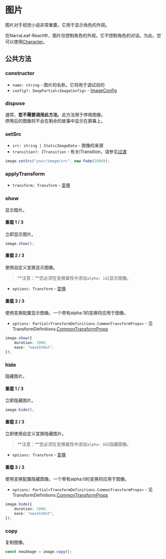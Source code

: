 
# 图片

图片对于视觉小说非常重要。它用于显示角色的外观。

在NarraLeaf-React中，图片仅控制角色的外观。它不控制角色的对话。为此，您可以使用[Character](../character)。

## 公共方法

### constructor

- `name: string` - 图片的名称，它将用于调试目的
- `config?: DeepPartial<ImageConfig>` - [ImageConfig](../types/ImageConfig)

### dispose

通常，**您不需要调用此方法**。此方法用于停用图像。  
停用后的图像将不会在剩余的故事中显示在屏幕上。

### setSrc

- `src: string | StaticImageData` - 图像的来源
- `transition?: ITransition` - 有关ITransition，请参见[过渡](../types/ITransition)

```typescript
image.setSrc("your/image/src", new Fade(1000));
```

### applyTransform

- `transform: Transform` - [变换](../animation/transform)

### show

显示图片。

#### 重载 1 / 3

立即显示图片。

```typescript
image.show();
```

#### 重载 2 / 3

使用自定义变换显示图像。

> **注意：**您必须在变换属性中添加`alpha: 1`以显示图像。

- `options: Transform` - [变换](../animation/transform)

#### 重载 3 / 3

使用变换配置显示图像。一个带有alpha:1的变换将应用于图像。

- `options: Partial<TransformDefinitions.CommonTransformProps>` - 见 TransformDefinitions.[CommonTransformProps](../types/CommonTransformProps)

```typescript
image.show({
    duration: 1000,
    ease: "easeInOut",
});
```

### hide

隐藏图片。

#### 重载 1 / 3

立即隐藏图片。

```typescript
image.hide();
```

#### 重载 2 / 3

立即使用自定义变换隐藏图片。

> **注意：**您必须在变换属性中添加`alpha: 0`以隐藏图像。

- `options: Transform` - [变换](../animation/transform)

#### 重载 3 / 3

使用变换配置隐藏图像。一个带有alpha:0的变换将应用于图像。

- `options: Partial<TransformDefinitions.CommonTransformProps>` - 见 TransformDefinitions.[CommonTransformProps](../types/CommonTransformProps)

```typescript
image.hide({
    duration: 1000,
    ease: "easeInOut",
});
```

### copy

复制图像。

```typescript
const newImage = image.copy();
```

